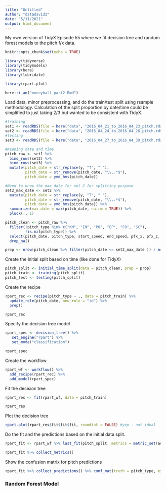 ```yaml
---
title: "Untitled"
author: "datadavidz"
date: "5/11/2021"
output: html_document
---
```


My own version of TidyX Episode 55 where we fit decision tree and random forest models to the pitch f/x data.
```r
knitr::opts_chunk$set(echo = TRUE)

library(tidyverse)
library(tidymodels)
library(here)
library(lubridate)

library(rpart.plot)

here::i_am("moneyball_part2.Rmd")
```

Load data, minor preprocessing, and do the train/test split using rsample methodology.
Calculation of the split proportion by date/time could be simplified to just taking 2/3 but wanted to be consistent with TidyX.
```r
#training
set1 <- readRDS(file = here("data", "2016_04_21_to_2016_04_23_pitch.rds"))
set2 <- readRDS(file = here("data", "2016_04_24_to_2016_04_26_pitch.rds"))
#testing
set3 <- readRDS(file = here("data", "2016_04_27_to_2016_04_30_pitch.rds"))

#Keeping date and time
pitch_raw <- set1 %>%
  bind_rows(set2) %>%
  bind_rows(set3) %>%
  mutate(pitch_date = str_replace(y, "T", " "),
         pitch_date = str_remove(pitch_date, "\\..*$"),
         pitch_date = ymd_hms(pitch_date))

#Need to know the max date for set 2 for splitting purpose
set2_max_date <- set2 %>%
  mutate(pitch_date = str_replace(y, "T", " "),
         pitch_date = str_remove(pitch_date, "\\..*$"),
         pitch_date = ymd_hms(pitch_date)) %>%
  summarize(max_date = max(pitch_date, na.rm = TRUE)) %>%
  pluck(., 1)

pitch_clean <- pitch_raw %>%
  filter(!pitch_type %in% c("KN", "IN", "PO", "EP", "FO", "SC"),
         !is.na(pitch_type)) %>%
  select(pitch_date, pitch_type, start_speed, end_speed, pfx_x, pfx_z, px, pz, x0, z0, vx0, vz0) %>%
  drop_na()

prop <- nrow(pitch_clean %>% filter(pitch_date <= set2_max_date )) / nrow(pitch_clean)
```

Create the initial split based on time (like done for TidyX)
```r
pitch_split <- initial_time_split(data = pitch_clean, prop = prop)
pitch_train <- training(pitch_split)
pitch_test <- testing(pitch_split)
```

Create the recipe
```r
rpart_rec <- recipe(pitch_type ~ ., data = pitch_train) %>%
  update_role(pitch_date, new_role = "id") %>%
  prep()

rpart_rec
```
Specify the decision tree model
```r
rpart_spec <- decision_tree() %>%
   set_engine("rpart") %>%
   set_mode("classification")

rpart_spec
```

Create the workflow
```r
rpart_wf <- workflow() %>%
  add_recipe(rpart_rec) %>%
  add_model(rpart_spec)
```

Fit the decision tree
```r
rpart_res <- fit(rpart_wf, data = pitch_train)

rpart_res
```

Plot the decision tree
```r
rpart.plot(rpart_res$fit$fit$fit, roundint = FALSE) #yep - not ideal
```

Do the fit and the predictions based on the initial data split.
```r
rpart_fit <- rpart_wf %>% last_fit(pitch_split, metrics = metric_set(accuracy, kap))

rpart_fit %>% collect_metrics()
```
Show the confusion matrix for pitch predictions
```r
rpart_fit %>% collect_predictions() %>% conf_mat(truth = pitch_type, estimate = .pred_class)
```

### Random Forest Model













